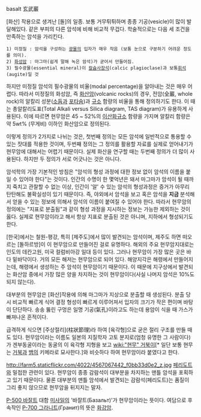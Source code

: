 basalt
玄武巖

[화산] 작용으로 생겨난 [돌]의 일종.  보통 거무튀튀하며 종종 기공(vesicle)이 많이 발달해있다. 같은 부피의 다른 암석에 비해 비교적 무겁다. 학술적으로는 다음 세 조건을 만족하는 암석을 가리킨다.

 1) 미정질 : 암석을 구성하는 [[광물]]의 입자가 매우 작음 (보통 눈으로 구분하기 어려운 정도를 의미).
 2) [[화성암]] : 마그마(쉽게 말해 녹은 암석)가 굳어서 만들어짐.
 3) 필수광물(essential mineral)이 [[칼슘]][[사장석]](calcic plagioclase)과 보통[[휘석]](augite)일 것


하지만 미정질 암석의 필수광물의 비율(modal percentage)을 알아내는 것은 매우 어렵다. 따라서 미정질의 화성암, 즉 [[화산암]](volcanic rocks)의 경우, 전암(全巖, whole rock)의 알칼리 성분([[소듐]]과 [[포타슘]])과 [[규소]] 함량의 비율을 통해 정의하기도 한다. 이 때는 총알칼리도표(Total Alkali versus Silica diagram, TAS diagram)가 유용하게 사용된다. 이에 따르면 현무암은 45 ~ 52%의 [[이산화규소]] 함량을 가지며 알칼리 함량은 약 5wt% (무게비) 이하인 화산암으로 정의된다.

이렇게 정의가 2가지로 나뉘는 것은, 첫번째 정의는 모든 암석에 일반적으로 통용할 수 있는 잣대를 적용한 것이며, 두번째 정의는 그 정의를 활용할 자료를 실제로 얻어내기가 현무암에 대해서는 어렵기 때문이다. 실제 화산을 연구할 때는 두번째 정의가 더 많이 사용된다. 하지만 두 정의가 서로 어긋나는 것은 아니다. 

암석학의 가장 기본적인 방침은 "암석의 형성 과정에 대한 정보 없이 암석의 이름을 붙일 수 있어야 한다"는 것이다. 인간의 수명이 한 몇억년은 돼서 마그마가 암석이 될 때까지 죽치고 관찰할 수 없는 이상, 인간이 '알' 수 있는 암석의 형성과정은 증거가 아무리 탄탄해도 불확실성이 있기 때문이다. 즉, 야외에서 암석을 보고 혹은 암석을 '''지금''' 분석해서 얻을 수 있는 정보에 의해서 암석의 이름이 붙여질 수 있어야 한다. 따라서 현무암의 정의에는 "지표로 분출됨"과 같이 형성 과정을 지시하는 정보는 가능한 제외하는 것이 옳다. 실제로 현무암이라고 해서 항상 지표로 분출된 것은 아니며, 지하에서 형성되기도 한다.

[한국]에서는 철원-평강, 특히 [제주도]에서 많이 발견되는 암석이며, 제주도 하면 떠오르는 [돌하르방]이 이 현무암으로 만들어진 걸로 유명하다. 해외의 주요 현무암지대로는 인도의 데칸고원, 미국 컬럼비아강 일대 등이 있다. 그러나 현무암이 가장 많은 곳은 바다 밑바닥이다. 거의 모든 해저는 현무암으로 되어 있다. 해양지각은 해령에서 만들어지는데, 해령에서 생성하는 주 암석이 현무암이기 때문이다. 이 때문에 지구상에서 발견되는 화산암 중에서 가장 많은 양을 차지하는 것이 현무암이다(사실 나머지 암석은 10%도 되지 않는다).

대부분의 현무암은 [화산]작용에 의해 마그마가 지상으로 분출할 때 생성된다. 분출 당시 비교적 빠르게 식어 결정 형성이 빠르게 이루어져서 입자의 크기가 작은 편이며 바탕이 단단하다. 송송 뚫린 구멍은 일명 기공(氣孔)이라고도 하는데 용암이 식을 때 가스가 빠져나온 흔적이다.

급격하게 식으면 [주상절리](柱狀節理)라 하여 [육각형]으로 굳은 절리 구조를 만들 때도 있다. 현무암이라는 이름도 일본의 지질학자 고토 분지로(엄청 유명한 그 사람이다)가 겐부동굴이라는 동굴의 이 육각형 지형을 보고 [[wiki:"현무" 거북이]][* 일단 보통 현무는 [[거북]]과 [[뱀]]의 키메라로 묘사한다.]와 비슷하다 하여 현무암이라 붙였다고 한다.

http://farm5.staticflickr.com/4022/4567067442_f0bb33d0e2_z.jpg
[[페리도트]]와 밀접한 관련이 있다. 현무암이 종종 감람석이 대부분을 차지하는 맨틀 암석을 포획하고 있기 때문이다. 물론 대부분의 맨틀 암석에서 발견되는 감람석(페리도트)는 품질이 그리 좋지 않으므로 현무암을 뒤지지는 말자.

[[P-500 바잘트]] 대함 [[미사일]]의 '바잘트(Базальт)'가 현무암이라는 뜻이다. 여담으로 후속작인 [[P-700 그라니트]](Гранит)의 뜻은 [[화강암]].
